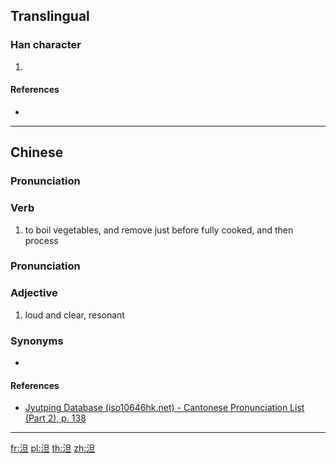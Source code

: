 {{character info/new}}
==Translingual==

===Han character===
{{Han char|rn=85|rad=水|as=05|sn=8|four=36112|canj=EAM|ids=⿰氵旦}}

# {{defn|Han|sort=水05}}

====References====
* {{Han ref|kx=0619.121|hdz=31584.011|uh=6CF9|ud=27897|bh=CD4C|bd=52556}}

----

==Chinese==
{{zh-forms}}

===Pronunciation===
{{zh-pron
|m=dàn
|m-s=dan3
|c=daan3
|cat=verb
}}

===Verb===
{{zh-verb}}

# {{lb|zh|dialectical|Sichuanese}} to boil vegetables, and remove just before fully cooked, and then process 
#: {{zh-x|把 豆芽 放 在 鍋 裡 泹{dàn} 一下 撈 起來 涼拌。|Put the bean sprouts in the pot, '''boil, and remove just before it is fully cooked''', and then prepare into a cold salad.}}

===Pronunciation===
{{zh-pron
|m-s=ngang1
|cat=adj
}}

===Adjective===
{{zh-adj}}

# {{lb|zh|Sichuanese|of sounds}} loud and clear, resonant

===Synonyms===
* {{qualifier|Standard Mandarin}} {{zh-l|響}}

====References====
*[http://www.iso10646hk.net/jp/document/download.jsp Jyutping Database (iso10646hk.net) - Cantonese Pronunciation List (Part 2), p. 138]

----

[[fr:泹]]
[[pl:泹]]
[[th:泹]]
[[zh:泹]]